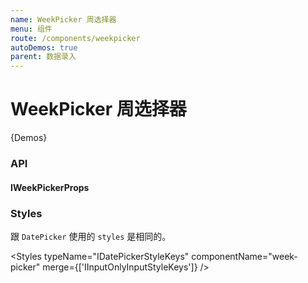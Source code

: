 ```yaml
---
name: WeekPicker 周选择器
menu: 组件
route: /components/weekpicker
autoDemos: true
parent: 数据录入
---
```


# WeekPicker 周选择器

{Demos}

### API

#### IWeekPickerProps

<Props propsName="IWeekPickerProps" />

### Styles

跟 `DatePicker` 使用的 `styles` 是相同的。

<Styles typeName="IDatePickerStyleKeys" componentName="week-picker" merge={['IInputOnlyInputStyleKeys']}  />
